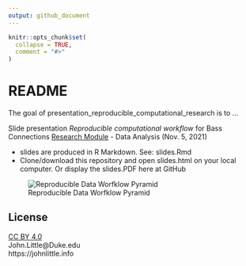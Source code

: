 ```yaml
---
output: github_document
---
```


<!-- README.md is generated from README.Rmd. Please edit that file -->

```r
knitr::opts_chunk$set(
  collapse = TRUE,
  comment = "#>"
)
```

# README

<!-- badges: start -->
<!-- badges: end -->

The goal of presentation_reproducible_computational_research is to ...

Slide presentation _Reproducible computational workflow_ for Bass Connections [Research Module](https://bassconnections.duke.edu/foundational-research-modules) - Data Analysis (Nov. 5, 2021)

- slides are produced in R Markdown.  See:  slides.Rmd
- Clone/download this repository and open slides.html on your local computer.  Or display the slides.PDF here at GitHub

![Reproducible Data Worfklow Pyramid](images/Project Foundation Pyramid.svg "Reproducible Project Pyramid")

## License

[CC BY 4.0](https://creativecommons.org/licenses/by/4.0)  
John.Little@Duke.edu  
https://johnlittle.info  
